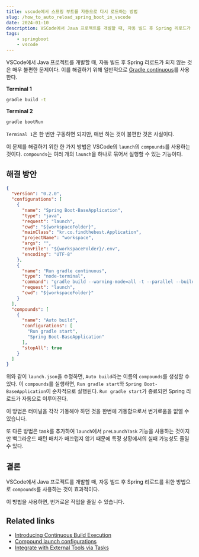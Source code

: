 ```yaml
---
title: vscode에서 스프링 부트를 자동으로 다시 로드하는 방법
slug: /how_to_auto_reload_spring_boot_in_vscode
date: 2024-01-10
description: VSCode에서 Java 프로젝트를 개발할 때, 자동 빌드 후 Spring 리로드가 되지 않는 것은 매우 불편한 문제이다. 이를 해결해 봅시다.
tags:
    - springboot
    - vscode
---
```


VSCode에서 Java 프로젝트를 개발할 때, 자동 빌드 후 Spring 리로드가 되지 않는 것은 매우 불편한 문제이다.
이를 해결하기 위해 일반적으로 [Gradle continuous](https://blog.gradle.org/introducing-continuous-build)를 사용한다.

**Terminal 1**
```bash
gradle build -t
```

**Terminal 2**
```bash
gradle bootRun
```

`Terminal 1`은 한 번만 구동하면 되지만, 매번 하는 것이 불편한 것은 사실이다.

이 문제를 해결하기 위한 한 가지 방법은 VSCode의 `launch`의 `compounds`를 사용하는 것이다. `compounds`는 여러 개의 `launch`을 하나로 묶어서 실행할 수 있는 기능이다.

## 해결 방안

```json
{
  "version": "0.2.0",
  "configurations": [
    {
      "name": "Spring Boot-BaseApplication",
      "type": "java",
      "request": "launch",
      "cwd": "${workspaceFolder}",
      "mainClass": "kr.co.findthebest.Application",
      "projectName": "workspace",
      "args": "",
      "envFile": "${workspaceFolder}/.env",
      "encoding": "UTF-8"
    },
    {
      "name": "Run gradle continuous",
      "type": "node-terminal",
      "command": "gradle build --warning-mode=all -t --parallel --build-cache --configuration-cache",
      "request": "launch",
      "cwd": "${workspaceFolder}"
    }
  ],
  "compounds": [
    {
      "name": "Auto build",
      "configurations": [
        "Run gradle start",
        "Spring Boot-BaseApplication"
      ],
      "stopAll": true
    }
  ]
}
```


위와 같이 `launch.json`을 수정하면, `Auto build`라는 이름의 `compounds`를 생성할 수 있다. 이 `compounds`를 실행하면, `Run gradle start`와 `Spring Boot-BaseApplication`이 순차적으로 실행된다. `Run gradle start`가 종료되면 Spring 리로드가 자동으로 이루어진다.

이 방법은 터미널을 각각 기동해야 하던 것을 한번에 기동함으로서 번거로움을 없앨 수 있습니다.

또 다른 방법은 task를 추가하여 `launch`에서 `preLaunchTask` 기능을 사용하는 것이지만 백그라운드 패턴 매치가 매끄럽지 않기 때문에 특정 상황에서의 실패 가능성도 줄일 수 있다.

## 결론

VSCode에서 Java 프로젝트를 개발할 때, 자동 빌드 후 Spring 리로드를 위한 방법으로 `compounds`를 사용하는 것이 효과적이다.

이 방법을 사용하면, 번거로운 작업을 줄일 수 있습니다.

## Related links

- [Introducing Continuous Build Execution](https://blog.gradle.org/introducing-continuous-build)
- [Compound launch configurations](https://code.visualstudio.com/docs/editor/debugging#_compound-launch-configurations)
- [Integrate with External Tools via Tasks](https://code.visualstudio.com/docs/editor/tasks)
